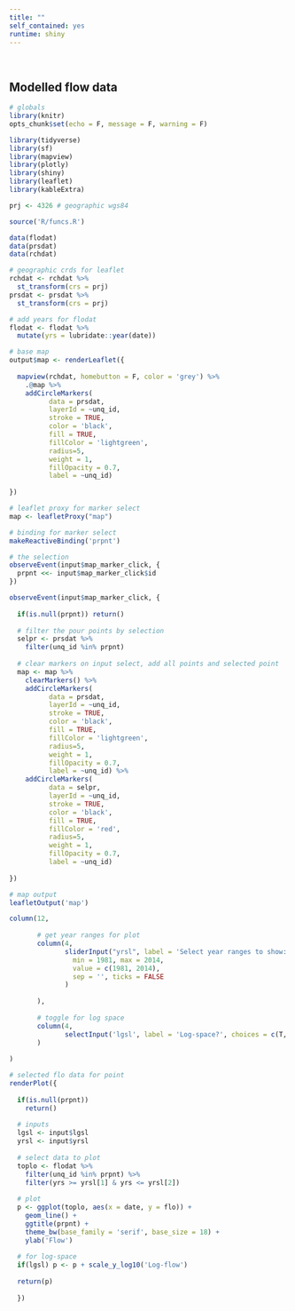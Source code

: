 ```yaml
---
title: ""
self_contained: yes
runtime: shiny
---
```


<br>

## Modelled flow data

```r
# globals
library(knitr)
opts_chunk$set(echo = F, message = F, warning = F)

library(tidyverse)
library(sf)
library(mapview)
library(plotly)
library(shiny)
library(leaflet)
library(kableExtra)

prj <- 4326 # geographic wgs84

source('R/funcs.R')

data(flodat)
data(prsdat)
data(rchdat)

# geographic crds for leaflet
rchdat <- rchdat %>%
  st_transform(crs = prj)
prsdat <- prsdat %>%
  st_transform(crs = prj)

# add years for flodat
flodat <- flodat %>% 
  mutate(yrs = lubridate::year(date))
```

```r
# base map
output$map <- renderLeaflet({
  
  mapview(rchdat, homebutton = F, color = 'grey') %>% 
    .@map %>% 
    addCircleMarkers(
          data = prsdat,
          layerId = ~unq_id,
          stroke = TRUE,
          color = 'black',
          fill = TRUE,
          fillColor = 'lightgreen',
          radius=5, 
          weight = 1,
          fillOpacity = 0.7,
          label = ~unq_id)
      
})

# leaflet proxy for marker select
map <- leafletProxy("map")

# binding for marker select
makeReactiveBinding('prpnt')

# the selection
observeEvent(input$map_marker_click, {
  prpnt <<- input$map_marker_click$id
})

observeEvent(input$map_marker_click, {
  
  if(is.null(prpnt)) return()  
  
  # filter the pour points by selection
  selpr <- prsdat %>% 
    filter(unq_id %in% prpnt)
  
  # clear markers on input select, add all points and selected point
  map <- map %>% 
    clearMarkers() %>% 
    addCircleMarkers(
          data = prsdat,
          layerId = ~unq_id,
          stroke = TRUE,
          color = 'black',
          fill = TRUE,
          fillColor = 'lightgreen',
          radius=5, 
          weight = 1,
          fillOpacity = 0.7,
          label = ~unq_id) %>% 
    addCircleMarkers(
          data = selpr,
          layerId = ~unq_id,
          stroke = TRUE,
          color = 'black',
          fill = TRUE,
          fillColor = 'red',
          radius=5, 
          weight = 1,
          fillOpacity = 0.7,
          label = ~unq_id)
      
})

# map output
leafletOutput('map')
```

```r
column(12, 
       
       # get year ranges for plot
       column(4, 
              sliderInput("yrsl", label = 'Select year ranges to show:',  
                min = 1981, max = 2014, 
                value = c(1981, 2014),
                sep = '', ticks = FALSE
              )
              
       ), 
       
       # toggle for log space        
       column(4, 
              selectInput('lgsl', label = 'Log-space?', choices = c(T, F), selected = F)
       )
      
)
```

```r
# selected flo data for point
renderPlot({
  
  if(is.null(prpnt)) 
    return()
  
  # inputs
  lgsl <- input$lgsl
  yrsl <- input$yrsl
  
  # select data to plot
  toplo <- flodat %>% 
    filter(unq_id %in% prpnt) %>% 
    filter(yrs >= yrsl[1] & yrs <= yrsl[2])
  
  # plot
  p <- ggplot(toplo, aes(x = date, y = flo)) +
    geom_line() +
    ggtitle(prpnt) +
    theme_bw(base_family = 'serif', base_size = 18) +
    ylab('Flow')
  
  # for log-space
  if(lgsl) p <- p + scale_y_log10('Log-flow')
  
  return(p)
  
  })

```


